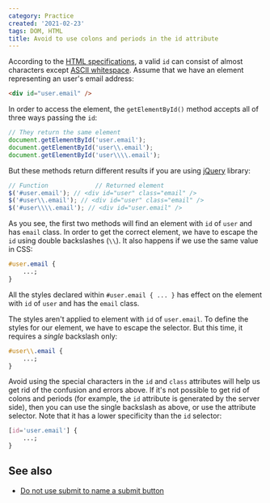 ```yaml
---
category: Practice
created: '2021-02-23'
tags: DOM, HTML
title: Avoid to use colons and periods in the id attribute
---
```


According to the [HTML specifications](https://html.spec.whatwg.org/multipage/dom.html#the-id-attribute), a valid `id` can consist of almost characters except [ASCII whitespace](https://infra.spec.whatwg.org/#ascii-whitespace).
Assume that we have an element representing an user's email address:

```html
<div id="user.email" />
```

In order to access the element, the `getElementById()` method accepts all of three ways passing the `id`:

```js
// They return the same element
document.getElementById('user.email');
document.getElementById('user\\.email');
document.getElementById('user\\\\.email');
```

But these methods return different results if you are using [jQuery](https://jquery.com) library:

```js
// Function				// Returned element
$('#user.email'); // <div id="user" class="email" />
$('#user\\.email'); // <div id="user" class="email" />
$('#user\\\\.email'); // <div id="user.email" />
```

As you see, the first two methods will find an element with `id` of `user` and has `email` class.
In order to get the correct element, we have to escape the `id` using double backslashes (`\\`). It also happens if we use the same value in CSS:

```css
#user.email {
    ...;
}
```

All the styles declared within `#user.email { ... }` has effect on the element with `id` of `user` and has the `email` class.

The styles aren't applied to element with `id` of `user.email`. To define the styles for our element, we have to escape the selector.
But this time, it requires a _single_ backslash only:

```css
#user\\.email {
    ...;
}
```

Avoid using the special characters in the `id` and `class` attributes will help us get rid of the confusion and errors above.
If it's not possible to get rid of colons and periods (for example, the `id` attribute is generated by the server side), then you can use the single backslash as above, or use the attribute selector.
Note that it has a lower specificity than the `id` selector:

```css
[id='user.email'] {
    ...;
}
```

## See also

-   [Do not use submit to name a submit button](https://phuoc.ng/collection/tips/do-not-use-submit-to-name-a-submit-button/)
